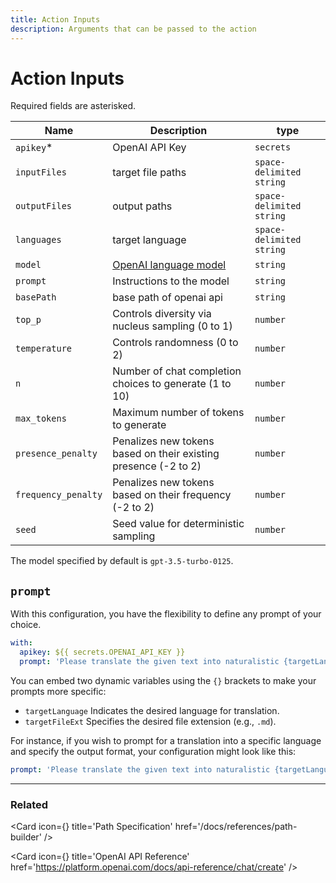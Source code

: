 ```yaml
---
title: Action Inputs
description: Arguments that can be passed to the action
---
```



# Action Inputs

Required fields are asterisked.

| Name                | Description                                                               | type                     |
| ------------------- | ------------------------------------------------------------------------- | ------------------------ |
| `apikey`\*          | OpenAI API Key                                                            | `secrets`                |
| `inputFiles`        | target file paths                                                         | `space-delimited string` |
| `outputFiles`       | output paths                                                              | `space-delimited string` |
| `languages`         | target language                                                           | `space-delimited string` |
| `model`             | [OpenAI language model](https://platform.openai.com/docs/models/overview) | `string`                 |
| `prompt`            | Instructions to the model                                                 | `string`                 |
| `basePath`          | base path of openai api                                                   | `string`                 |
| `top_p`             | Controls diversity via nucleus sampling (0 to 1)                          | `number`                 |
| `temperature`       | Controls randomness (0 to 2)                                              | `number`                 |
| `n`                 | Number of chat completion choices to generate (1 to 10)                   | `number`                 |
| `max_tokens`        | Maximum number of tokens to generate                                      | `number`                 |
| `presence_penalty`  | Penalizes new tokens based on their existing presence (-2 to 2)           | `number`                 |
| `frequency_penalty` | Penalizes new tokens based on their frequency (-2 to 2)                   | `number`                 |
| `seed`              | Seed value for deterministic sampling                                     | `number`                 |

The model specified by default is `gpt-3.5-turbo-0125`.

## `prompt`

With this configuration, you have the flexibility to define any prompt of your choice.

```yaml
with:
  apikey: ${{ secrets.OPENAI_API_KEY }}
  prompt: 'Please translate the given text into naturalistic {targetLanguage}.'
```

You can embed two dynamic variables using the `{}` brackets to make your prompts more specific:

- `targetLanguage` Indicates the desired language for translation.
- `targetFileExt` Specifies the desired file extension (e.g., `.md`).

For instance, if you wish to prompt for a translation into a specific language and specify the output format, your configuration might look like this:

```yaml
prompt: 'Please translate the given text into naturalistic {targetLanguage} and output it in {targetFileExt} format.'
```

---

### Related

<Card
  icon={<BookOpenIcon />}
  title='Path Specification'
  href='/docs/references/path-builder'
/>

<Card
  icon={<BookmarkSquareIcon />}
  title='OpenAI API Reference'
  href='https://platform.openai.com/docs/api-reference/chat/create'
/>
